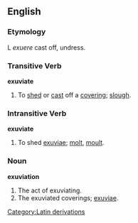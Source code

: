 ==English==

===Etymology===
L ''exuere'' cast off, undress.

===Transitive Verb===
'''exuviate'''
#To [[shed]] or [[cast]] off a [[covering]]; [[slough]].

===Intransitive Verb===
'''exuviate'''
#To shed [[exuviae]]; [[molt]], [[moult]].

===Noun===
'''exuviation'''
#The act of exuviating.
#The exuviated coverings; [[exuviae]].

[[Category:Latin derivations]]